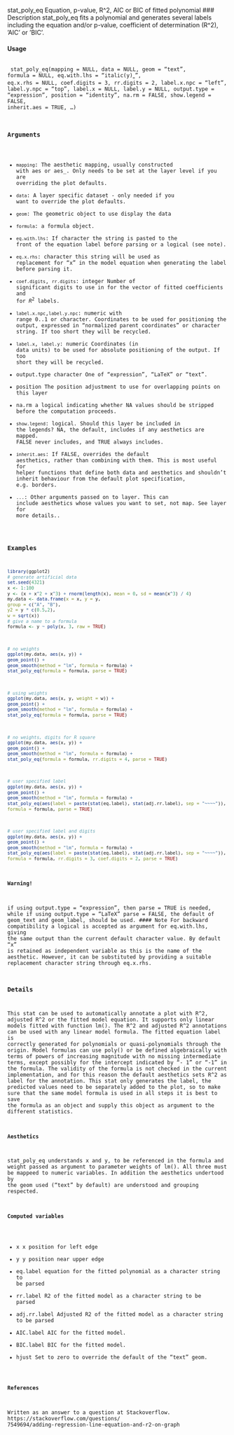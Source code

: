 
stat_poly_eq Equation, p-value, R^2, AIC or BIC of fitted polynomial
### Description
stat_poly_eq fits a polynomial and generates several labels including the equation and/or p-value,
coefficient of determination (R^2), ’AIC’ or ’BIC’.


#### Usage 
 <pre><code>
stat_poly_eq(mapping = NULL, data = NULL, geom = "text", formula = NULL,
eq.with.lhs = "italic(y)~`=`~", eq.x.rhs = NULL, coef.digits = 3,
rr.digits = 2, label.x.npc = "left", label.y.npc = "top",
label.x = NULL, label.y = NULL, output.type = "expression",
position = "identity", na.rm = FALSE, show.legend = FALSE,
inherit.aes = TRUE, ...)

### Arguments

* ``mapping``: The aesthetic mapping, usually constructed with aes or aes_. Only needs to be
set at the layer level if you are overriding the plot defaults.
* ``data ``: A layer specific dataset - only needed if you want to override the plot defaults.
* ``geom``: The geometric object to use display the data
* ``formula``: a formula object.
* ``eq.with.lhs``: If character the string is pasted to the front of the equation label before parsing or a logical (see note).
* ``eq.x.rhs``: character this string will be used as replacement for "x" in the model equation when generating the label before parsing it.
* ``coef.digits``, ``rr.digits``: integer Number of significant digits to use in for the vector of fitted coefficients
and for $R^2$ labels.
* ``label.x.npc``,``label.y.npc``: numeric with range 0..1 or character. Coordinates to be used for positioning the
output, expressed in "normalized parent coordinates" or character string. If too short they will be recycled.
* ``label.x``, ``label.y``: numeric Coordinates (in data units) to be used for absolute positioning of the
output. If too short they will be recycled.
* output.type character One of "expression", "LaTeX" or "text".
* position The position adjustment to use for overlapping points on this layer
* na.rm a logical indicating whether NA values should be stripped before the computation
proceeds.
* ``show.legend ``: logical. Should this layer be included in the legends? NA, the default, includes if
any aesthetics are mapped. FALSE never includes, and TRUE always includes.
* ``inherit.aes``: If FALSE, overrides the default aesthetics, rather than combining with them.
This is most useful for helper functions that define both data and aesthetics and
shouldn’t inherit behaviour from the default plot specification, e.g. borders.
* ``...``:   Other arguments passed on to layer. This can include aesthetics whose values
you want to set, not map. See layer for more details..


### Examples 
```r
library(ggplot2)
# generate artificial data
set.seed(4321)
x <- 1:100
y <- (x + x^2 + x^3) + rnorm(length(x), mean = 0, sd = mean(x^3) / 4)
my.data <- data.frame(x = x, y = y,
group = c("A", "B"),
y2 = y * c(0.5,2),
w = sqrt(x))
# give a name to a formula
formula <- y ~ poly(x, 3, raw = TRUE)
```

```r
# no weights
ggplot(my.data, aes(x, y)) +
geom_point() +
geom_smooth(method = "lm", formula = formula) +
stat_poly_eq(formula = formula, parse = TRUE)
```

```r
# using weights
ggplot(my.data, aes(x, y, weight = w)) +
geom_point() +
geom_smooth(method = "lm", formula = formula) +
stat_poly_eq(formula = formula, parse = TRUE)
```

```r
# no weights, digits for R square
ggplot(my.data, aes(x, y)) +
geom_point() +
geom_smooth(method = "lm", formula = formula) +
stat_poly_eq(formula = formula, rr.digits = 4, parse = TRUE)
```

```r
# user specified label
ggplot(my.data, aes(x, y)) +
geom_point() +
geom_smooth(method = "lm", formula = formula) +
stat_poly_eq(aes(label = paste(stat(eq.label), stat(adj.rr.label), sep = "~~~~")),
formula = formula, parse = TRUE)
```

```r
# user specified label and digits
ggplot(my.data, aes(x, y)) +
geom_point() +
geom_smooth(method = "lm", formula = formula) +
stat_poly_eq(aes(label = paste(stat(eq.label), stat(adj.rr.label), sep = "~~~~")),
formula = formula, rr.digits = 3, coef.digits = 2, parse = TRUE)
```

#### Warning!
if using output.type = "expression", then parse = TRUE is needed, while if using output.type = "LaTeX"
parse = FALSE, the default of geom_text and geom_label, should be used.
#### Note
For backward compatibility a logical is accepted as argument for eq.with.lhs, giving the same
output than the current default character value. By default "x" is retained as independent variable as
this is the name of the aesthetic. However, it can be substituted by providing a suitable replacement
character string through eq.x.rhs.


### Details
This stat can be used to automatically annotate a plot with R^2, adjusted R^2 or the fitted model
equation. It supports only linear models fitted with function lm(). The R^2 and adjusted R^2 annotations
can be used with any linear model formula. The fitted equation label is correctly generated
for polynomials or quasi-polynomials through the origin. Model formulas can use poly() or be
defined algebraically with terms of powers of increasing magnitude with no missing intermediate
terms, except possibly for the intercept indicated by "- 1" or "-1" in the formula. The validity of the
formula is not checked in the current implementation, and for this reason the default aesthetics sets
R^2 as label for the annotation. This stat only generates the label, the predicted values need to be
separately added to the plot, so to make sure that the same model formula is used in all steps it is
best to save the formula as an object and supply this object as argument to the different statistics.

#### Aesthetics
stat_poly_eq understands x and y, to be referenced in the formula and weight passed as argument
to parameter weights of lm(). All three must be mappeed to numeric variables. In addition the
aesthetics undertood by the geom used ("text" by default) are understood and grouping respected.

#### Computed variables

* x x position for left edge
* y y position near upper edge
* eq.label equation for the fitted polynomial as a character string to be parsed
* rr.label R2 of the fitted model as a character string to be parsed
* adj.rr.label Adjusted R2 of the fitted model as a character string to be parsed
* AIC.label AIC for the fitted model.
* BIC.label BIC for the fitted model.
* hjust Set to zero to override the default of the "text" geom.

#### References
Written as an answer to a question at Stackoverflow. https://stackoverflow.com/questions/
7549694/adding-regression-line-equation-and-r2-on-graph
